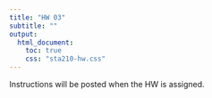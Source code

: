 ```yaml
---
title: "HW 03"
subtitle: ""
output: 
  html_document:
    toc: true
    css: "sta210-hw.css"
---
```


Instructions will be posted when the HW is assigned. 